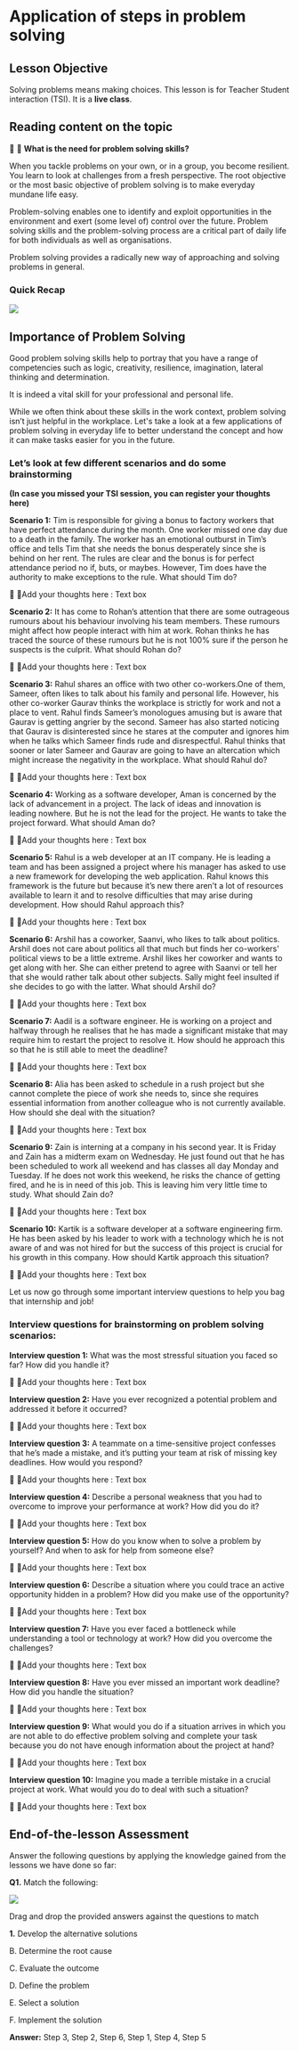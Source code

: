 
# Application of steps in problem solving

  

## Lesson Objective

Solving problems means making choices. This lesson is for Teacher Student interaction (TSI). It is a **live class**.

  

## Reading content on the topic

💭 :thought_balloon: **What is the need for problem solving skills?**

  

When you tackle problems on your own, or in a group, you become resilient. You learn to look at challenges from a fresh perspective. The root objective or the most basic objective of problem solving is to make everyday mundane life easy.

  

Problem-solving enables one to identify and exploit opportunities in the environment and exert (some level of) control over the future. Problem solving skills and the problem-solving process are a critical part of daily life for both individuals as well as organisations.

Problem solving provides a radically new way of approaching and solving problems in general.

  

### Quick Recap

  

  
  
  
  ![](https://lh4.googleusercontent.com/Yp5BKFVNvObmOmlbtQDgJqPEifb6dVbhxerWVh8SDYpN_7089ogphNdmgU7-cyNftyNJZfmDvU1dKinJfTeMsr24YCqShDRAnEGlWuldgzvd6nG3u35So_dlD2YuSxf-kSlK22_Cw-B-WgTJu_U7tqk)


  
  
  
  
  
  
  
  

## Importance of Problem Solving

Good problem solving skills help to portray that you have a range of competencies such as logic, creativity, resilience, imagination, lateral thinking and determination.

It is indeed a vital skill for your professional and personal life.

  

While we often think about these skills in the work context, problem solving isn’t just helpful in the workplace. Let's take a look at a few applications of problem solving in everyday life to better understand the concept and how it can make tasks easier for you in the future.

  

### Let’s look at few different scenarios and do some brainstorming

**(In case you missed your TSI session, you can register your thoughts here)**

**Scenario 1:** Tim is responsible for giving a bonus to factory workers that have perfect attendance during the month. One worker missed one day due to a death in the family. The worker has an emotional outburst in Tim’s office and tells Tim that she needs the bonus desperately since she is behind on her rent. The rules are clear and the bonus is for perfect attendance period no if, buts, or maybes. However, Tim does have the authority to make exceptions to the rule. What should Tim do?

  

💭 :thought_balloon:Add your thoughts here : Text box

  

**Scenario 2:** It has come to Rohan’s attention that there are some outrageous rumours about his behaviour involving his team members. These rumours might affect how people interact with him at work. Rohan thinks he has traced the source of these rumours but he is not 100% sure if the person he suspects is the culprit. What should Rohan do?

  

💭 :thought_balloon:Add your thoughts here : Text box

  

**Scenario 3:** Rahul shares an office with two other co-workers.One of them, Sameer, often likes to talk about his family and personal life. However, his other co-worker Gaurav thinks the workplace is strictly for work and not a place to vent. Rahul finds Sameer’s monologues amusing but is aware that Gaurav is getting angrier by the second. Sameer has also started noticing that Gaurav is disinterested since he stares at the computer and ignores him when he talks which Sameer finds rude and disrespectful. Rahul thinks that sooner or later Sameer and Gaurav are going to have an altercation which might increase the negativity in the workplace. What should Rahul do?

  

💭 :thought_balloon:Add your thoughts here : Text box

  

**Scenario 4:** Working as a software developer, Aman is concerned by the lack of advancement in a project. The lack of ideas and innovation is leading nowhere. But he is not the lead for the project. He wants to take the project forward. What should Aman do?

  

💭 :thought_balloon:Add your thoughts here : Text box

  
  

**Scenario 5:** Rahul is a web developer at an IT company. He is leading a team and has been assigned a project where his manager has asked to use a new framework for developing the web application. Rahul knows this framework is the future but because it’s new there aren’t a lot of resources available to learn it and to resolve difficulties that may arise during development. How should Rahul approach this?

  

💭 :thought_balloon:Add your thoughts here : Text box

  

**Scenario 6:** Arshil has a coworker, Saanvi, who likes to talk about politics. Arshil does not care about politics all that much but finds her co-workers' political views to be a little extreme. Arshil likes her coworker and wants to get along with her. She can either pretend to agree with Saanvi or tell her that she would rather talk about other subjects. Sally might feel insulted if she decides to go with the latter. What should Arshil do?

  

💭 :thought_balloon:Add your thoughts here : Text box

  

**Scenario 7:** Aadil is a software engineer. He is working on a project and halfway through he realises that he has made a significant mistake that may require him to restart the project to resolve it. How should he approach this so that he is still able to meet the deadline?

  

💭 :thought_balloon:Add your thoughts here : Text box

  

**Scenario 8:** Alia has been asked to schedule in a rush project but she cannot complete the piece of work she needs to, since she requires essential information from another colleague who is not currently available. How should she deal with the situation?

  

💭 :thought_balloon:Add your thoughts here : Text box

  

**Scenario 9:** Zain is interning at a company in his second year. It is Friday and Zain has a midterm exam on Wednesday. He just found out that he has been scheduled to work all weekend and has classes all day Monday and Tuesday. If he does not work this weekend, he risks the chance of getting fired, and he is in need of this job. This is leaving him very little time to study. What should Zain do?

  

💭 :thought_balloon:Add your thoughts here : Text box

  

**Scenario 10:** Kartik is a software developer at a software engineering firm. He has been asked by his leader to work with a technology which he is not aware of and was not hired for but the success of this project is crucial for his growth in this company. How should Kartik approach this situation?

  

💭 :thought_balloon:Add your thoughts here : Text box

  

Let us now go through some important interview questions to help you bag that internship and job!

### Interview questions for brainstorming on problem solving scenarios:

**Interview question 1:** What was the most stressful situation you faced so far? How did you handle it?

  

💭 :thought_balloon:Add your thoughts here : Text box

  

**Interview question 2:** Have you ever recognized a potential problem and addressed it before it occurred?

  

💭 :thought_balloon:Add your thoughts here : Text box

  

**Interview question 3:** A teammate on a time-sensitive project confesses that he’s made a mistake, and it’s putting your team at risk of missing key deadlines. How would you respond?

  

💭 :thought_balloon:Add your thoughts here : Text box

  

**Interview question 4:** Describe a personal weakness that you had to overcome to improve your performance at work? How did you do it?

  

💭 :thought_balloon:Add your thoughts here : Text box

  

**Interview question 5:** How do you know when to solve a problem by yourself? And when to ask for help from someone else?

  

💭 :thought_balloon:Add your thoughts here : Text box

  

**Interview question 6:** Describe a situation where you could trace an active opportunity hidden in a problem? How did you make use of the opportunity?

  

💭 :thought_balloon:Add your thoughts here : Text box

  

**Interview question 7:** Have you ever faced a bottleneck while understanding a tool or technology at work? How did you overcome the challenges?

  

💭 :thought_balloon:Add your thoughts here : Text box

  

**Interview question 8:** Have you ever missed an important work deadline? How did you handle the situation?

  

💭 :thought_balloon:Add your thoughts here : Text box

  

**Interview question 9:** What would you do if a situation arrives in which you are not able to do effective problem solving and complete your task because you do not have enough information about the project at hand?

  

💭 :thought_balloon:Add your thoughts here : Text box

  

**Interview question 10:** Imagine you made a terrible mistake in a crucial project at work. What would you do to deal with such a situation?

  

💭 :thought_balloon:Add your thoughts here : Text box

  
  

## End-of-the-lesson Assessment

Answer the following questions by applying the knowledge gained from the lessons we have done so far:

**Q1.** Match the following:

  

![](https://lh4.googleusercontent.com/fdB5xkxDotmS6-iNaSA1SQOlYZj1R_1KAOk8qBbwnk80xp_ZjPUd0y5k_MBEPON6N9qHKERbvmlrf0zTLNd5wltfsUMCR-SAKgWrDmQKONDQSdzlgOZXCU71ckhNnK-oNCM58Xc8kM6awpVwWR12T-I)

  
  

Drag and drop the provided answers against the questions to match

  
  
  
  
  
  
  
  
  
  

  
  
  

**1.**  Develop the alternative solutions
    

B. Determine the root cause

C. Evaluate the outcome

D. Define the problem

E. Select a solution

F. Implement the solution

  

**Answer:** Step 3, Step 2, Step 6, Step 1, Step 4, Step 5